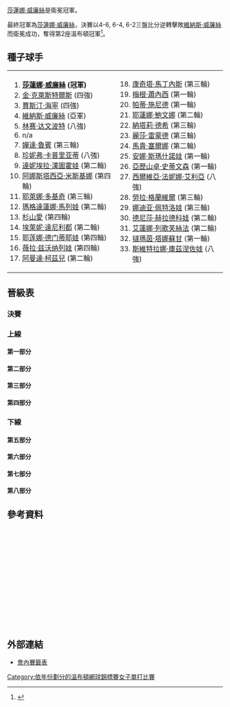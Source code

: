 {{noteTA
|G1=Tennis
|1=zh-hans:轮;zh-hant:圈
|2=zh-hans:半区;zh-hant:半部;
|3=zh-hans:半决赛;zh-hk:準決賽;zh-tw:四強;
|4=zh-hans:半準决赛;zh-hk:半準決賽;zh-tw:八強;
|5=zh-hans:温布尔登;zh-hk:溫布頓;zh-tw:溫布頓;
}}

{{GrandSlamEvents|2003|溫布頓網球錦標賽|
|defchamp = {{flagicon|USA}} [[莎蓮娜·威廉絲|莎蓮娜·威廉絲]]
|champ={{flagicon|USA}} [[莎蓮娜·威廉絲|莎蓮娜·威廉絲]]
|runner={{flagicon|USA}} [[維納斯·威廉絲|維納斯·威廉絲]]
|score=4-6, 6-4, 6-2
}}

{{main|2003年溫布爾登網球錦標賽}}

[[莎蓮娜·威廉絲|莎蓮娜·威廉絲]]是衛冕冠軍。

最終冠軍為[[莎蓮娜·威廉絲|莎蓮娜·威廉絲]]，決賽以4-6, 6-4, 6-2三盤比分逆轉擊敗[[維納斯·威廉絲|維納斯·威廉絲]]而衛冕成功，奪得第2座溫布頓冠軍<ref>{{Cite web |url=http://www.nytimes.com/2003/07/06/sports/tennis-serena-williams-wins-a-battle-of-attrition.html |title=TENNIS; Serena Williams Wins a Battle Of Attrition - The New York Times<!-- 机器人生成的标题 --> |accessdate=2010-01-23 |archive-date=2009-11-05 |archive-url=https://web.archive.org/web/20091105063235/http://www.nytimes.com/2003/07/06/sports/tennis-serena-williams-wins-a-battle-of-attrition.html |dead-url=no }}</ref>。

==種子球手==
{|
|valign=top|
<ol>
<li> {{flagicon|USA}} '''[[莎蓮娜·威廉絲|莎蓮娜·威廉絲]] (冠軍)'''</li>
<li> {{flagicon|BEL}} [[金·克萊斯特爾斯|金·克萊斯特爾斯]] (四強)</li>
<li> {{flagicon|BEL}} [[賈斯汀·海寧|賈斯汀·海寧]] (四強)</li>
<li> {{flagicon|USA}} [[維納斯·威廉絲|維納斯·威廉絲]] (亞軍)</li>
<li> {{flagicon|USA}} [[林赛·达文波特|林赛·达文波特]] (八強)</li>
<li> n/a </li>
<li> {{flagicon|USA}} [[嬋達·魯賓|嬋達·魯賓]] (第三輪)</li>
<li> {{flagicon|USA}} [[珍妮弗·卡普里亚蒂|珍妮弗·卡普里亚蒂]] (八強)</li>
<li> {{flagicon|SVK}} [[達妮埃拉·漢圖霍娃|達妮埃拉·漢圖霍娃]] (第二輪)</li>
<li> {{flagicon|RUS}} [[阿娜斯塔西亞·米斯基娜|阿娜斯塔西亞·米斯基娜]] (第四輪)</li>
<li> {{flagicon|YUG}} [[耶萊娜·多基奇|耶萊娜·多基奇]] (第三輪)</li>
<li> {{flagicon|BUL}} [[瑪格達蓮娜·馬列娃|瑪格達蓮娜·馬列娃]] (第二輪)</li>
<li> {{flagicon|JPN}} [[杉山愛|杉山愛]] (第四輪)</li>
<li> {{flagicon|GRE}} [[埃萊妮·達尼利都|埃萊妮·達尼利都]] (第二輪)</li>
<li> {{flagicon|RUS}} [[耶莲娜·德门蒂耶娃|耶莲娜·德门蒂耶娃]] (第四輪)</li>
<li> {{flagicon|RUS}} [[薇拉·兹沃纳列娃|薇拉·兹沃纳列娃]] (第四輪)</li>
<li> {{flagicon|RSA}} [[阿曼達·柯茲兒|阿曼達·柯茲兒]] (第二輪)</li>
</ol>
|valign=top|
<ol start=18>
<li> {{flagicon|ESP}} [[康奇塔·馬丁內斯|康奇塔·馬丁內斯]] (第三輪)</li>
<li> {{flagicon|USA}} [[梅根·蕭內西|梅根·蕭內西]] (第一輪)</li>
<li> {{flagicon|SUI}} [[帕蒂·施尼德|帕蒂·施尼德]] (第一輪)</li>
<li> {{flagicon|RUS}} [[耶蓮娜·鮑文娜|耶蓮娜·鮑文娜]] (第二輪)</li>
<li> {{flagicon|FRA}} [[納塔莉·德希|納塔莉·德希]] (第三輪)</li>
<li> {{flagicon|USA}} [[麗莎·雷蒙德|麗莎·雷蒙德]] (第三輪)</li>
<li> {{flagicon|ESP}} [[馬貴·塞爾娜|馬貴·塞爾娜]] (第二輪)</li>
<li> {{flagicon|ISR}} [[安娜·斯瑪什諾娃|安娜·斯瑪什諾娃]] (第一輪)</li>
<li> {{flagicon|USA}} [[亞歷山卓·史蒂文森|亞歷山卓·史蒂文森]] (第一輪)</li>
<li> {{flagicon|ITA}} [[西爾維亞·法妮娜·艾利亞|西爾維亞·法妮娜·艾利亞]] (八強)</li>
<li> {{flagicon|USA}} [[勞拉·格蘭維爾|勞拉·格蘭維爾]] (第三輪)</li>
<li> {{flagicon|RUS}} [[娜迪亚·佩特洛娃|娜迪亚·佩特洛娃]] (第三輪)</li>
<li> {{flagicon|CZE}} [[德尼莎·赫拉德科娃|德尼莎·赫拉德科娃]] (第二輪)</li>
<li> {{flagicon|RUS}} [[艾蓮娜·列歌芙絲法|艾蓮娜·列歌芙絲法]] (第二輪)</li>
<li> {{flagicon|THA}} [[撻瑪茵·塔娜蘇甘|撻瑪茵·塔娜蘇甘]] (第一輪)</li>
<li> {{flagicon|RUS}} [[斯維特拉娜·庫茲涅佐娃|斯維特拉娜·庫茲涅佐娃]] (八強)</li>
</ol>
|}
==晉級表==
{{Draw key}}
=== 決賽 ===
{{8TeamBracket-Tennis3
| RD1=八強
| RD2=四強
| RD3=決賽
| team-width=160
| RD3-team1={{flagicon|USA}} '''[[莎蓮娜·威廉絲|S 威廉絲]]'''
| RD3-seed1=1
| RD3-team2={{flagicon|USA}} [[維納斯·威廉絲|V 威廉絲]]
| RD3-seed2=4
| RD3-score1-1=4
| RD3-score2-1='''6'''
| RD3-score1-2='''6'''
| RD3-score2-2=4
| RD3-score1-3='''6'''
| RD3-score2-3=2
| RD2-team1={{flagicon|USA}} '''[[莎蓮娜·威廉絲|S 威廉絲]]'''
| RD2-seed1=1
| RD2-team2={{flagicon|BEL}} [[賈斯汀·海寧|海寧]]
| RD2-seed2=3
| RD2-score1-1='''6'''
| RD2-score2-1=3
| RD2-score1-2='''6'''
| RD2-score2-2=2
| RD2-team3={{flagicon|USA}} '''[[維納斯·威廉絲|V 威廉絲]]'''
| RD2-seed3=4
| RD2-team4={{flagicon|BEL}} [[金·克萊斯特爾斯|克萊斯特爾斯]]
| RD2-seed4=2
| RD2-score3-1=4
| RD2-score4-1='''6'''
| RD2-score3-2='''6'''
| RD2-score4-2=3
| RD2-score3-3='''6'''
| RD2-score4-3=1
| RD1-team1={{flagicon|USA}} '''[[莎蓮娜·威廉絲|S 威廉絲]]'''
| RD1-seed1=1
| RD1-team2={{flagicon|USA}} [[珍妮弗·卡普里亚蒂|卡普里亚蒂]]
| RD1-seed2=8
| RD1-score1-1=2
| RD1-score2-1='''6'''
| RD1-score1-2='''6'''
| RD1-score2-2=2
| RD1-score1-3='''6'''
| RD1-score2-3=3
| RD1-team3={{flagicon|BEL}} '''[[賈斯汀·海寧|海寧]]'''
| RD1-seed3=3
| RD1-team4={{flagicon|RUS}} [[斯維特拉娜·庫茲涅佐娃|庫茲涅佐娃]]
| RD1-seed4=33
| RD1-score3-1='''6'''
| RD1-score4-1=2
| RD1-score3-2='''6'''
| RD1-score4-2=2
| RD1-team5={{flagicon|USA}} [[林赛·达文波特|达文波特]]
| RD1-seed5=5
| RD1-team6={{flagicon|USA}} '''[[維納斯·威廉絲|V 威廉絲]]'''
| RD1-seed6=4
| RD1-score5-1=2
| RD1-score6-1='''6'''
| RD1-score5-2='''6'''
| RD1-score6-2=2
| RD1-score5-3=1
| RD1-score6-3='''6'''
| RD1-team7={{flagicon|ITA}} [[西爾維亞·法妮娜·艾利亞|法妮娜·艾利亞]]
| RD1-seed7=27
| RD1-team8={{flagicon|BEL}} '''[[金·克萊斯特爾斯|克萊斯特爾斯]]'''
| RD1-seed8=2
| RD1-score7-1='''7'''
| RD1-score8-1=5
| RD1-score7-2=0
| RD1-score8-2='''6'''
| RD1-score7-3=1
| RD1-score8-3='''6'''
}}
===上線===
====第一部分====
{{16TeamBracket-Compact-Tennis3
| RD1 = 第一輪
| RD2 = 第二輪
| RD3 = 第三輪
| RD4 = 第四輪
| RD4-team01={{flagicon|USA}} '''[[莎蓮娜·威廉絲|S 威廉絲]]'''
| RD4-seed01=1
| RD4-team02={{flagicon|RUS}} [[耶莲娜·德门蒂耶娃|德门蒂耶娃]]
| RD4-seed02=15
| RD4-score01-1='''6'''
| RD4-score02-1=2
| RD4-score01-2='''6'''
| RD4-score02-2=2
| RD3-team01={{flagicon|USA}} '''[[莎蓮娜·威廉絲|S 威廉絲]]'''
| RD3-seed01=1
| RD3-team02={{flagicon|USA}} [[勞拉·格蘭維爾|格蘭維爾]]
| RD3-seed02=28
| RD3-score01-1='''6'''
| RD3-score02-1=3
| RD3-score01-2='''6'''
| RD3-score02-2=1
| RD3-team03={{flagicon|HUN}} [[Anikó_Kapros|Kapros]]
| RD3-seed03=Q
| RD3-team04={{flagicon|RUS}} '''[[耶莲娜·德门蒂耶娃|德门蒂耶娃]]'''
| RD3-seed04=15
| RD3-score03-1=3
| RD3-score04-1='''6'''
| RD3-score03-2=1
| RD3-score04-2='''6'''
| RD2-team01={{flagicon|USA}} '''[[莎蓮娜·威廉絲|S 威廉絲]]'''
| RD2-seed01=1
| RD2-team02={{flagicon|BEL}} [[Els_Callens|Callens]]
| RD2-seed02=
| RD2-score01-1='''6'''
| RD2-score02-1=4
| RD2-score01-2='''6'''
| RD2-score02-2=4
| RD2-team03={{flagicon|UKR}} [[Tatiana_Perebiynis|Perebiynis]]
| RD2-seed03=
| RD2-team04={{flagicon|USA}} '''[[勞拉·格蘭維爾|格蘭維爾]]'''
| RD2-seed04=28
| RD2-score03-1=2
| RD2-score04-1='''6'''
| RD2-score03-2=3
| RD2-score04-2='''6'''
| RD2-team05={{flagicon|HUN}} '''[[Anikó_Kapros|Kapros]]'''
| RD2-seed05=Q
| RD2-team06={{flagicon|SVK}} [[Martina_Suchá|Suchá]]
| RD2-seed06=Q
| RD2-score05-1='''6'''
| RD2-score06-1=0
| RD2-score05-2='''6'''
| RD2-score06-2=4
| RD2-team07={{flagicon|ESP}} [[Arantxa_Parra-Santonja|Parra-Santonja]]
| RD2-seed07=LL
| RD2-team08={{flagicon|RUS}} '''[[耶莲娜·德门蒂耶娃|德门蒂耶娃]]'''
| RD2-seed08=15
| RD2-score07-1=1
| RD2-score08-1='''6'''
| RD2-score07-2=1
| RD2-score08-2='''6'''
| RD1-team01={{flagicon|USA}} '''[[莎蓮娜·威廉絲|S 威廉絲]]'''
| RD1-seed01=1
| RD1-team02={{flagicon|USA}} [[Jill_Craybas|Craybas]]
| RD1-seed02=
| RD1-score01-1='''6'''
| RD1-score02-1=3
| RD1-score01-2='''6'''
| RD1-score02-2=3
| RD1-team03={{flagicon|BEL}} '''[[Els_Callens|Callens]]'''
| RD1-seed03=
| RD1-team04={{flagicon|GER}} [[Barbara_Rittner|Rittner]]
| RD1-seed04=
| RD1-score03-1='''6'''
| RD1-score04-1=3
| RD1-score03-2='''7'''
| RD1-score04-2=5
| RD1-team05={{flagicon|UKR}} '''[[Tatiana_Perebiynis|Perebiynis]]'''
| RD1-seed05=
| RD1-team06={{flagicon|CZE}} [[Barbora_Strýcová|Strýcová]]
| RD1-seed06=Q
| RD1-score05-1='''6'''
| RD1-score06-1=4
| RD1-score05-2=5
| RD1-score06-2='''7'''
| RD1-score05-3='''11'''
| RD1-score06-3=9
| RD1-team07={{flagicon|USA}} '''[[勞拉·格蘭維爾|格蘭維爾]]'''
| RD1-seed07=28
| RD1-team08={{flagicon|RUS}} [[Alina_Jidkova|Jidkova]]
| RD1-seed08=
| RD1-score07-1='''6'''
| RD1-score08-1=1
| RD1-score07-2='''6'''
| RD1-score08-2=4
| RD1-team09={{flagicon|HUN}} '''[[Anikó_Kapros|Kapros]]'''
| RD1-seed09=Q
| RD1-team10={{flagicon|USA}} [[梅根·蕭內西|蕭內西]]
| RD1-seed10=19
| RD1-score09-1='''6'''
| RD1-score10-1=3
| RD1-score09-2='''6'''
| RD1-score10-2=2
| RD1-team11={{flagicon|SVK}} '''[[Martina_Suchá|Suchá]]'''
| RD1-seed11=Q
| RD1-team12={{flagicon|ESP}} [[Gala_Leon_Garcia|Leon Garcia]]
| RD1-seed12=
| RD1-score11-1='''6'''
| RD1-score12-1=2
| RD1-score11-2=4
| RD1-score12-2='''6'''
| RD1-score11-3='''6'''
| RD1-score12-3=1
| RD1-team13={{flagicon|ESP}} '''[[Arantxa_Parra-Santonja|Parra-Santonja]]'''
| RD1-seed13=LL
| RD1-team14={{flagicon|CZE}} [[Zuzana_Ondrášková|Ondrášková]]
| RD1-seed14=
| RD1-score13-1='''7'''
| RD1-score14-1=5
| RD1-score13-2='''6'''
| RD1-score14-2=2
| RD1-team15={{flagicon|RUS}} '''[[耶莲娜·德门蒂耶娃|德门蒂耶娃]]'''
| RD1-seed15=15
| RD1-team16={{flagicon|GER}} [[Angelika_Roesch|Roesch]]
| RD1-seed16=
| RD1-score15-1='''6'''
| RD1-score16-1=2
| RD1-score15-2='''6'''
| RD1-score16-2=1
}}
====第二部分====
{{16TeamBracket-Compact-Tennis3
| RD1 = 第一輪
| RD2 = 第二輪
| RD3 = 第三輪
| RD4 = 第四輪
| RD4-team01={{flagicon|RUS}} [[阿娜斯塔西亞·米斯基娜|米斯基娜]]
| RD4-seed01=10
| RD4-team02={{flagicon|USA}} '''[[珍妮弗·卡普里亚蒂|卡普里亚蒂]]'''
| RD4-seed02=8
| RD4-score01-1=2
| RD4-score02-1='''6'''
| RD4-score01-2=3
| RD4-score02-2='''6'''
| RD3-team01={{flagicon|RUS}} '''[[阿娜斯塔西亞·米斯基娜|米斯基娜]]'''
| RD3-seed01=10
| RD3-team02={{flagicon|ESP}} [[康奇塔·馬丁內斯|馬丁內斯]]
| RD3-seed02=18
| RD3-score01-1='''6'''
| RD3-score02-1=3
| RD3-score01-2='''6'''
| RD3-score02-2=3
| RD3-team03={{flagicon|JPN}} [[森上亞希子|森上]]
| RD3-seed03=
| RD3-team04={{flagicon|USA}} '''[[珍妮弗·卡普里亚蒂|卡普里亚蒂]]'''
| RD3-seed04=8
| RD3-score03-1=4
| RD3-score04-1='''6'''
| RD3-score03-2=4
| RD3-score04-2='''6'''
| RD2-team01={{flagicon|RUS}} '''[[阿娜斯塔西亞·米斯基娜|米斯基娜]]'''
| RD2-seed01=10
| RD2-team02={{flagicon|RUS}} [[莉娜·克拉斯诺鲁茨卡娅|克拉斯诺鲁茨卡娅]]
| RD2-seed02=
| RD2-score01-1='''6'''
| RD2-score02-1=1
| RD2-score01-2='''6'''
| RD2-score02-2=4
| RD2-team03={{flagicon|AUT}} [[Barbara_Schett|Schett]]
| RD2-seed03=
| RD2-team04={{flagicon|ESP}} '''[[康奇塔·馬丁內斯|馬丁內斯]]'''
| RD2-seed04=18
| RD2-score03-1=2
| RD2-score04-1='''6'''
| RD2-score03-2=4
| RD2-score04-2='''6'''
| RD2-team05={{flagicon|JPN}} '''[[森上亞希子|森上]]'''
| RD2-seed05=
| RD2-team06={{flagicon|CRO}} [[卡羅莉娜·施普雷姆|施普雷姆]]
| RD2-seed06=
| RD2-score05-1='''6'''
| RD2-score06-1=3
| RD2-score05-2='''6'''
| RD2-score06-2=3
| RD2-team07={{flagicon|SUI}} [[Marie-Gaiane_Mikaelian|Mikaelian]]
| RD2-seed07=
| RD2-team08={{flagicon|USA}} '''[[珍妮弗·卡普里亚蒂|卡普里亚蒂]]'''
| RD2-seed08=8
| RD2-score07-1=2
| RD2-score08-1='''6'''
| RD2-score07-2=1
| RD2-score08-2='''6'''
| RD1-team01={{flagicon|RUS}} '''[[阿娜斯塔西亞·米斯基娜|米斯基娜]]'''
| RD1-seed01=10
| RD1-team02={{flagicon|SVK}} [[Henrieta_Nagyová|Nagyová]]
| RD1-seed02=
| RD1-score01-1='''6'''
| RD1-score02-1=4
| RD1-score01-2='''3'''
| RD1-score02-2=0
| RD1-score02-3=r.
| RD1-team03={{flagicon|RUS}} '''[[莉娜·克拉斯诺鲁茨卡娅|克拉斯诺鲁茨卡娅]]'''
| RD1-seed03=
| RD1-team04={{flagicon|GBR}} [[Julie_Pullin|Pullin]]
| RD1-seed04=WC
| RD1-score03-1='''6'''
| RD1-score04-1=3
| RD1-score03-2='''6'''
| RD1-score04-2=1
| RD1-team05={{flagicon|AUT}} '''[[Barbara_Schett|Schett]]'''
| RD1-seed05=
| RD1-team06={{flagicon|ESP}} [[Marta_Marrero|Marrero]]
| RD1-seed06=
| RD1-score05-1='''6'''
| RD1-score06-1=1
| RD1-score05-2='''6'''
| RD1-score06-2=2
| RD1-team07={{flagicon|ESP}} '''[[康奇塔·馬丁內斯|馬丁內斯]]'''
| RD1-seed07=18
| RD1-team08={{flagicon|VEN}} [[Milagros_Sequera|Sequera]]
| RD1-seed08=Q
| RD1-score07-1=5
| RD1-score08-1='''7'''
| RD1-score07-2='''7'''
| RD1-score08-2=5
| RD1-score07-3='''6'''
| RD1-score08-3=1
| RD1-team09={{flagicon|JPN}} '''[[森上亞希子|森上]]'''
| RD1-seed09=
| RD1-team10={{flagicon|THA}} [[撻瑪茵·塔娜蘇甘|塔娜蘇甘]]
| RD1-seed10=32
| RD1-score09-1='''6'''
| RD1-score10-1=4
| RD1-score09-2='''6'''
| RD1-score10-2=3
| RD1-team11={{flagicon|CRO}} '''[[卡羅莉娜·施普雷姆|施普雷姆]]'''
| RD1-seed11=
| RD1-team12={{flagicon|CZE}} [[伊韋塔·貝內索娃|貝內索娃]]
| RD1-seed12=
| RD1-score11-1='''6'''
| RD1-score12-1=2
| RD1-score11-2='''7<sup>8</sup>'''
| RD1-score12-2=6<sup>6</sup>
| RD1-team13={{flagicon|SUI}} '''[[Marie-Gaiane_Mikaelian|Mikaelian]]'''
| RD1-seed13=
| RD1-team14={{flagicon|USA}} [[Marissa_Irvin|Irvin]]
| RD1-seed14=
| RD1-score13-1='''7'''
| RD1-score14-1=5
| RD1-score13-2=2
| RD1-score14-2='''6'''
| RD1-score13-3='''8'''
| RD1-score14-3=6
| RD1-team15={{flagicon|USA}} '''[[珍妮弗·卡普里亚蒂|卡普里亚蒂]]'''
| RD1-seed15=8
| RD1-team16={{flagicon|SUI}} [[Myriam_Casanova|Casanova]]
| RD1-seed16=
| RD1-score15-1='''6'''
| RD1-score16-1=1
| RD1-score15-2='''6'''
| RD1-score16-2=3
}}

====第三部分====
{{16TeamBracket-Compact-Tennis3
| RD1 = 第一輪
| RD2 = 第二輪
| RD3 = 第三輪
| RD4 = 第四輪
| RD4-team01={{flagicon|BEL}} '''[[賈斯汀·海寧|海寧]]'''
| RD4-seed01=3
| RD4-team02={{flagicon|FRA}} [[玛丽·皮尔斯|皮尔斯]]
| RD4-seed02=
| RD4-score01-1='''6'''
| RD4-score02-1=3
| RD4-score01-2='''6'''
| RD4-score02-2=3
| RD3-team01={{flagicon|BEL}} '''[[賈斯汀·海寧|海寧]]'''
| RD3-seed01=3
| RD3-team02={{flagicon|AUS}} [[艾麗西亞·莫利克|莫利克]]
| RD3-seed02=
| RD3-score01-1='''6'''
| RD3-score02-1=4
| RD3-score01-2='''6'''
| RD3-score02-2=4
| RD3-team03={{flagicon|USA}} [[麗莎·雷蒙德|雷蒙德]]
| RD3-seed03=23
| RD3-team04={{flagicon|FRA}} '''[[玛丽·皮尔斯|皮尔斯]]'''
| RD3-seed04=
| RD3-score03-1='''6'''
| RD3-score04-1=4
| RD3-score03-2=3
| RD3-score04-2='''6'''
| RD3-score03-3=5
| RD3-score04-3='''7'''
| RD2-team01={{flagicon|BEL}} '''[[賈斯汀·海寧|海寧]]'''
| RD2-seed01=3
| RD2-team02={{flagicon|ITA}} [[弗拉維婭·佩內塔|佩內塔]]
| RD2-seed02=
| RD2-score01-1='''7<sup>7</sup>'''
| RD2-score02-1=6<sup>2</sup>
| RD2-score01-2='''6'''
| RD2-score02-2=1
| RD2-team03={{flagicon|AUS}} '''[[艾麗西亞·莫利克|莫利克]]'''
| RD2-seed03=
| RD2-team04={{flagicon|RUS}} [[艾蓮娜·列歌芙絲法|列歌芙絲法]]
| RD2-seed04=31
| RD2-score03-1='''6'''
| RD2-score04-1=3
| RD2-score03-2='''6'''
| RD2-score04-2=4
| RD2-team05={{flagicon|USA}} '''[[麗莎·雷蒙德|雷蒙德]]'''
| RD2-seed05=23
| RD2-team06={{flagicon|GER}} [[Marlene_Weingartner|Weingartner]]
| RD2-seed06=
| RD2-score05-1='''6'''
| RD2-score06-1=3
| RD2-score05-2='''6'''
| RD2-score06-2=0
| RD2-team07={{flagicon|FRA}} '''[[玛丽·皮尔斯|皮尔斯]]'''
| RD2-seed07=
| RD2-team08={{flagicon|GRE}} [[埃萊妮·達尼利都|達尼利都]]
| RD2-seed08=14
| RD2-score07-1='''6'''
| RD2-score08-1=4
| RD2-score07-2='''6'''
| RD2-score08-2=1
| RD1-team01={{flagicon|BEL}} '''[[賈斯汀·海寧|海寧]]'''
| RD1-seed01=3
| RD1-team02={{flagicon|UKR}} [[尤莉亞·瓦庫連科|瓦庫連科]]
| RD1-seed02=
| RD1-score01-1='''7'''
| RD1-score02-1=5
| RD1-score01-2='''6'''
| RD1-score02-2=1
| RD1-team03={{flagicon|ITA}} '''[[弗拉維婭·佩內塔|佩內塔]]'''
| RD1-seed03=
| RD1-team04={{flagicon|USA}} [[科麗娜·莫拉留|莫拉留]]
| RD1-seed04=WC
| RD1-score03-1='''6'''
| RD1-score04-1=3
| RD1-score03-2='''6'''
| RD1-score04-2=2
| RD1-team05={{flagicon|AUS}} '''[[艾麗西亞·莫利克|莫利克]]'''
| RD1-seed05=
| RD1-team06={{flagicon|RUS}} [[迪娜拉·薩芬娜|薩芬娜]]
| RD1-seed06=
| RD1-score05-1='''6'''
| RD1-score06-1=1
| RD1-score05-2=4
| RD1-score06-2='''6'''
| RD1-score05-3='''6'''
| RD1-score06-3=4
| RD1-team07={{flagicon|RUS}} '''[[艾蓮娜·列歌芙絲法|列歌芙絲法]]'''
| RD1-seed07=31
| RD1-team08={{flagicon|USA}} [[Lindsay_Lee-Waters|Lee-Waters]]
| RD1-seed08=
| RD1-score07-1=4
| RD1-score08-1='''6'''
| RD1-score07-2='''6'''
| RD1-score08-2=2
| RD1-score07-3='''8'''
| RD1-score08-3=6
| RD1-team09={{flagicon|USA}} '''[[麗莎·雷蒙德|雷蒙德]]'''
| RD1-seed09=23
| RD1-team10={{flagicon|FRA}} [[Stéphanie_Foretz|Foretz]]
| RD1-seed10=
| RD1-score09-1='''6'''
| RD1-score10-1=3
| RD1-score09-2='''6'''
| RD1-score10-2=3
| RD1-team11={{flagicon|GER}} '''[[Marlene_Weingartner|Weingartner]]'''
| RD1-seed11=
| RD1-team12={{flagicon|GBR}} [[Jane_O'Donoghue|O'Donoghue]]
| RD1-seed12=WC
| RD1-score11-1='''6'''
| RD1-score12-1=4
| RD1-score11-2='''6'''
| RD1-score12-2=2
| RD1-team13={{flagicon|FRA}} '''[[玛丽·皮尔斯|皮尔斯]]'''
| RD1-seed13=
| RD1-team14={{flagicon|USA}} [[Ansley_Cargill|Cargill]]
| RD1-seed14=
| RD1-score13-1='''6'''
| RD1-score14-1=0
| RD1-score13-2='''6'''
| RD1-score14-2=0
| RD1-team15={{flagicon|GRE}} '''[[埃萊妮·達尼利都|達尼利都]]'''
| RD1-seed15=14
| RD1-team16={{flagicon|CRO}} [[耶萊娜·科斯塔尼奇|科斯塔尼奇]]
| RD1-seed16=
| RD1-score15-1='''6'''
| RD1-score16-1=2
| RD1-score15-2='''6'''
| RD1-score16-2=2
}}

====第四部分====
{{16TeamBracket-Compact-Tennis3
| RD1 = 第一輪
| RD2 = 第二輪
| RD3 = 第三輪
| RD4 = 第四輪
| RD4-team01={{flagicon|RUS}} [[瑪麗亞·莎拉波娃|莎拉波娃]]
| RD4-seed01=WC
| RD4-team02={{flagicon|RUS}} '''[[斯維特拉娜·庫茲涅佐娃|庫茲涅佐娃]]'''
| RD4-seed02=33
| RD4-score01-1=1
| RD4-score02-1='''6'''
| RD4-score01-2='''6'''
| RD4-score02-2=2
| RD4-score01-3=5
| RD4-score02-3='''7'''
| RD3-team01={{flagicon|YUG}} [[耶萊娜·多基奇|多基奇]]
| RD3-seed01=11
| RD3-team02={{flagicon|RUS}} '''[[瑪麗亞·莎拉波娃|莎拉波娃]]'''
| RD3-seed02=WC
| RD3-score01-1=4
| RD3-score02-1='''6'''
| RD3-score01-2=4
| RD3-score02-2='''6'''
| RD3-team03={{flagicon|FRA}} [[艾米莉·露華|露華]]
| RD3-seed03=
| RD3-team04={{flagicon|RUS}} '''[[斯維特拉娜·庫茲涅佐娃|庫茲涅佐娃]]'''
| RD3-seed04=33
| RD3-score03-1=1
| RD3-score04-1='''6'''
| RD3-score03-2=2
| RD3-score04-2='''6'''
| RD2-team01={{flagicon|YUG}} '''[[耶萊娜·多基奇|多基奇]]'''
| RD2-seed01=11
| RD2-team02={{flagicon|SUI}} [[艾曼紐·加利亞爾迪|加利亞爾迪]]
| RD2-seed02=
| RD2-score01-1='''6'''
| RD2-score02-1=1
| RD2-score01-2='''6'''
| RD2-score02-2=3
| RD2-team03={{flagicon|RUS}} '''[[瑪麗亞·莎拉波娃|莎拉波娃]]'''
| RD2-seed03=WC
| RD2-team04={{flagicon|RUS}} [[耶蓮娜·鮑文娜|鮑文娜]]
| RD2-seed04=21
| RD2-score03-1='''6'''
| RD2-score04-1=3
| RD2-score03-2='''6'''
| RD2-score04-2=1
| RD2-team05={{flagicon|FRA}} '''[[艾米莉·露華|露華]]'''
| RD2-seed05=
| RD2-team06={{flagicon|ITA}} [[Maria-Elena_Camerin|Camerin]]
| RD2-seed06=
| RD2-score05-1=3
| RD2-score06-1='''6'''
| RD2-score05-2='''6'''
| RD2-score06-2=2
| RD2-score05-3='''6'''
| RD2-score06-3=3
| RD2-team07={{flagicon|KOR}} [[Yoon-Jeong_Cho|Cho]]
| RD2-seed07=
| RD2-team08={{flagicon|RUS}} '''[[斯維特拉娜·庫茲涅佐娃|庫茲涅佐娃]]'''
| RD2-seed08=33
| RD2-score07-1=6<sup>1</sup>
| RD2-score08-1='''7<sup>7</sup>'''
| RD2-score07-2=4
| RD2-score08-2='''6'''
| RD1-team01={{flagicon|YUG}} '''[[耶萊娜·多基奇|多基奇]]'''
| RD1-seed01=11
| RD1-team02={{flagicon|GBR}} [[Elena_Baltacha|Baltacha]]
| RD1-seed02=WC
| RD1-score01-1='''6'''
| RD1-score02-1=3
| RD1-score01-2=1
| RD1-score02-2='''6'''
| RD1-score01-3='''6'''
| RD1-score02-3=4
| RD1-team03={{flagicon|SUI}} '''[[艾曼紐·加利亞爾迪|加利亞爾迪]]'''
| RD1-seed03=
| RD1-team04={{flagicon|FRA}} [[Stephanie_Cohen-Aloro|Cohen-Aloro]]
| RD1-seed04=
| RD1-score03-1='''6'''
| RD1-score04-1=2
| RD1-score03-2=4
| RD1-score04-2='''6'''
| RD1-score03-3='''6'''
| RD1-score04-3=3
| RD1-team05={{flagicon|RUS}} '''[[瑪麗亞·莎拉波娃|莎拉波娃]]'''
| RD1-seed05=WC
| RD1-team06={{flagicon|USA}} [[Ashley_Harkleroad|Harkleroad]]
| RD1-seed06=
| RD1-score05-1='''6'''
| RD1-score06-1=2
| RD1-score05-2='''6'''
| RD1-score06-2=1
| RD1-team07={{flagicon|RUS}} '''[[耶蓮娜·鮑文娜|鮑文娜]]'''
| RD1-seed07=21
| RD1-team08={{flagicon|JPN}} [[Saori_Obata|Obata]]
| RD1-seed08=
| RD1-score07-1='''7<sup>7</sup>'''
| RD1-score08-1=6<sup>5</sup>
| RD1-score07-2=2
| RD1-score08-2='''6'''
| RD1-score07-3='''8'''
| RD1-score08-3=6
| RD1-team09={{flagicon|FRA}} '''[[艾米莉·露華|露華]]'''
| RD1-seed09=
| RD1-team10={{flagicon|USA}} [[亞歷山卓·史蒂文森|史蒂文森]]
| RD1-seed10=26
| RD1-score09-1='''7'''
| RD1-score10-1=5
| RD1-score09-2='''7<sup>7</sup>'''
| RD1-score10-2=6<sup>2</sup>
| RD1-team11={{flagicon|ITA}} '''[[Maria-Elena_Camerin|Camerin]]'''
| RD1-seed11=
| RD1-team12={{flagicon|USA}} [[Lilia_Osterloh|Osterloh]]
| RD1-seed12=Q
| RD1-score11-1='''6'''
| RD1-score12-1=1
| RD1-score11-2='''6'''
| RD1-score12-2=4
| RD1-team13={{flagicon|KOR}} '''[[Yoon-Jeong_Cho|Cho]]'''
| RD1-seed13=
| RD1-team14={{flagicon|ESP}} [[Cristina_Torrens_Valero|Torrens Valero]]
| RD1-seed14=
| RD1-score13-1='''7'''
| RD1-score14-1=5
| RD1-score13-2=1
| RD1-score14-2='''6'''
| RD1-score13-3='''9'''
| RD1-score14-3=7
| RD1-team15={{flagicon|RUS}} '''[[斯維特拉娜·庫茲涅佐娃|庫茲涅佐娃]]'''
| RD1-seed15=33
| RD1-team16={{flagicon|USA}} [[Bea_Bielik|Bielik]]
| RD1-seed16=Q
| RD1-score15-1='''6'''
| RD1-score16-1=1
| RD1-score15-2='''6'''
| RD1-score16-2=3
}}

===下線===
====第五部分====
{{16TeamBracket-Compact-Tennis3
| RD1 = 第一輪
| RD2 = 第二輪
| RD3 = 第三輪
| RD4 = 第四輪
| RD4-team01={{flagicon|USA}} '''[[林赛·达文波特|达文波特]]'''
| RD4-seed01=5
| RD4-team02={{flagicon|JPN}} [[淺越忍|淺越]]
| RD4-seed02=
| RD4-score01-1='''6'''
| RD4-score02-1=4
| RD4-score01-2='''6'''
| RD4-score02-2=1
| RD3-team01={{flagicon|USA}} '''[[林赛·达文波特|达文波特]]'''
| RD3-seed01=5
| RD3-team02={{flagicon|ZIM}} [[卡拉·布萊克|布萊克]]
| RD3-seed02=
| RD3-score01-1='''6'''
| RD3-score02-1=2
| RD3-score01-2='''6'''
| RD3-score02-2=2
| RD3-team03={{flagicon|ITA}} [[弗蘭切斯卡·斯基亞沃內|斯基亞沃內]]
| RD3-seed03=
| RD3-team04={{flagicon|JPN}} '''[[淺越忍|淺越]]'''
| RD3-seed04=
| RD3-score03-1=5
| RD3-score04-1='''7'''
| RD3-score03-2=2
| RD3-score04-2='''6'''
| RD2-team01={{flagicon|USA}} '''[[林赛·达文波特|达文波特]]'''
| RD2-seed01=5
| RD2-team02={{flagicon|ITA}} [[Rita_Grande|Grande]]
| RD2-seed02=
| RD2-score01-1='''6'''
| RD2-score02-1=3
| RD2-score01-2='''6'''
| RD2-score02-2=1
| RD2-team03={{flagicon|ZIM}} '''[[卡拉·布萊克|布萊克]]'''
| RD2-seed03=
| RD2-team04={{flagicon|CZE}} [[德尼莎·赫拉德科娃|赫拉德科娃]]
| RD2-seed04=30
| RD2-score03-1='''6'''
| RD2-score04-1=3
| RD2-score03-2='''7'''
| RD2-score04-2=5
| RD2-team05={{flagicon|RSA}} [[阿曼達·柯茲兒|柯茲兒]]
| RD2-seed05=17
| RD2-team06={{flagicon|ITA}} '''[[弗蘭切斯卡·斯基亞沃內|斯基亞沃內]]'''
| RD2-seed06=
| RD2-score05-1='''6'''
| RD2-score06-1=4
| RD2-score05-2=5
| RD2-score06-2='''7'''
| RD2-score05-3=4
| RD2-score06-3='''6'''
| RD2-team07={{flagicon|JPN}} '''[[淺越忍|淺越]]'''
| RD2-seed07=
| RD2-team08={{flagicon|SVK}} [[達妮埃拉·漢圖霍娃|漢圖霍娃]]
| RD2-seed08=9
| RD2-score07-1=0
| RD2-score08-1='''6'''
| RD2-score07-2='''6'''
| RD2-score08-2=4
| RD2-score07-3='''12'''
| RD2-score08-3=10
| RD1-team01={{flagicon|USA}} '''[[林赛·达文波特|达文波特]]'''
| RD1-seed01=5
| RD1-team02={{flagicon|AUS}} [[萨曼莎·斯托瑟|斯托瑟]]
| RD1-seed02=WC
| RD1-score01-1='''7<sup>7</sup>'''
| RD1-score02-1=6<sup>3</sup>
| RD1-score01-2='''7'''
| RD1-score02-2=5
| RD1-team03={{flagicon|ITA}} '''[[Rita_Grande|Grande]]'''
| RD1-seed03=
| RD1-team04={{flagicon|AUT}} [[Patricia_Wartusch|Wartusch]]
| RD1-seed04=
| RD1-score03-1='''6'''
| RD1-score04-1=1
| RD1-score03-2='''6'''
| RD1-score04-2=4
| RD1-team05={{flagicon|ZIM}} '''[[卡拉·布萊克|布萊克]]'''
| RD1-seed05=
| RD1-team06={{flagicon|CZE}} [[Sandra_Kleinová|Kleinová]]
| RD1-seed06=
| RD1-score05-1='''6'''
| RD1-score06-1=2
| RD1-score05-2='''6'''
| RD1-score06-2=3
| RD1-team07={{flagicon|CZE}} '''[[德尼莎·赫拉德科娃|赫拉德科娃]]'''
| RD1-seed07=30
| RD1-team08={{flagicon|CZE}} [[克拉拉·扎科帕洛娃|扎科帕洛娃]]
| RD1-seed08=
| RD1-score07-1='''6'''
| RD1-score08-1=4
| RD1-score07-2='''6'''
| RD1-score08-2=3
| RD1-team09={{flagicon|RSA}} '''[[阿曼達·柯茲兒|柯茲兒]]'''
| RD1-seed09=17
| RD1-team10={{flagicon|MAD}} [[Dally_Randriantefy|Randriantefy]]
| RD1-seed10=
| RD1-score09-1='''6'''
| RD1-score10-1=1
| RD1-score09-2=3
| RD1-score10-2='''6'''
| RD1-score09-3='''6'''
| RD1-score10-3=3
| RD1-team11={{flagicon|ITA}} '''[[弗蘭切斯卡·斯基亞沃內|斯基亞沃內]]'''
| RD1-seed11=
| RD1-team12={{flagicon|NED}} [[Seda_Noorlander|Noorlander]]
| RD1-seed12=LL
| RD1-score11-1='''6'''
| RD1-score12-1=2
| RD1-score11-2='''6'''
| RD1-score12-2=2
| RD1-team13={{flagicon|JPN}} '''[[淺越忍|淺越]]'''
| RD1-seed13=
| RD1-team14={{flagicon|TPE}} [[李慧芝|李]]
| RD1-seed14=Q
| RD1-score13-1='''6'''
| RD1-score14-1=3
| RD1-score13-2='''7<sup>7</sup>'''
| RD1-score14-2=6<sup>2</sup>
| RD1-team15={{flagicon|SVK}} '''[[達妮埃拉·漢圖霍娃|漢圖霍娃]]'''
| RD1-seed15=9
| RD1-team16={{flagicon|FRA}} [[瑪麗恩·巴托莉|巴托莉]]
| RD1-seed16=
| RD1-score15-1='''6'''
| RD1-score16-1=4
| RD1-score15-2='''6'''
| RD1-score16-2=1
}}

====第六部分====
{{16TeamBracket-Compact-Tennis3
| RD1 = 第一輪
| RD2 = 第二輪
| RD3 = 第三輪
| RD4 = 第四輪
| RD4-team01={{flagicon|RUS}} [[薇拉·兹沃纳列娃|兹沃纳列娃]]
| RD4-seed01=16
| RD4-team02={{flagicon|USA}} '''[[維納斯·威廉絲|V 威廉絲]]'''
| RD4-seed02=4
| RD4-score01-1=1
| RD4-score02-1='''6'''
| RD4-score01-2=3
| RD4-score02-2='''6'''
| RD3-team01={{flagicon|RUS}} '''[[薇拉·兹沃纳列娃|兹沃纳列娃]]'''
| RD3-seed01=16
| RD3-team02={{flagicon|UZB}} [[Iroda_Tulyaganova|Tulyaganova]]
| RD3-seed02=
| RD3-score01-1='''6'''
| RD3-score02-1=3
| RD3-score01-2='''7'''
| RD3-score02-2=5
| RD3-team03={{flagicon|RUS}} [[娜迪亚·佩特洛娃|佩特洛娃]]
| RD3-seed03=29
| RD3-team04={{flagicon|USA}} '''[[維納斯·威廉絲|V 威廉絲]]'''
| RD3-seed04=4
| RD3-score03-1=1
| RD3-score04-1='''6'''
| RD3-score03-2=2
| RD3-score04-2='''6'''
| RD2-team01={{flagicon|RUS}} '''[[薇拉·兹沃纳列娃|兹沃纳列娃]]'''
| RD2-seed01=16
| RD2-team02={{flagicon|ESP}} [[Conchita_Martínez_Granados|Martínez Granados]]
| RD2-seed02=
| RD2-score01-1='''6'''
| RD2-score02-1=3
| RD2-score01-2='''6'''
| RD2-score02-2=1
| RD2-team03={{flagicon|UZB}} '''[[Iroda_Tulyaganova|Tulyaganova]]'''
| RD2-seed03=
| RD2-team04={{flagicon|HUN}} [[佩特拉·曼杜拉|曼杜拉]]
| RD2-seed04=
| RD2-score03-1='''6'''
| RD2-score04-1=3
| RD2-score03-2='''6'''
| RD2-score04-2=4
| RD2-team05={{flagicon|RUS}} '''[[娜迪亚·佩特洛娃|佩特洛娃]]'''
| RD2-seed05=29
| RD2-team06={{flagicon|INA}} [[Angelique_Widjaja|Widjaja]]
| RD2-seed06=
| RD2-score05-1='''7<sup>7</sup>'''
| RD2-score06-1=6<sup>3</sup>
| RD2-score05-2='''6'''
| RD2-score06-2=3
| RD2-team07={{flagicon|SLO}} [[卡塔琳娜·斯雷博特尼克|斯雷博特尼克]]
| RD2-seed07=
| RD2-team08={{flagicon|USA}} '''[[維納斯·威廉絲|V 威廉絲]]'''
| RD2-seed08=4
| RD2-score07-1=4
| RD2-score08-1='''6'''
| RD2-score07-2=1
| RD2-score08-2='''6'''
| RD1-team01={{flagicon|RUS}} '''[[薇拉·兹沃纳列娃|兹沃纳列娃]]'''
| RD1-seed01=16
| RD1-team02={{flagicon|AUS}} [[Evie_Dominikovic|Dominikovic]]
| RD1-seed02=
| RD1-score01-1='''6'''
| RD1-score02-1=0
| RD1-score01-2='''6'''
| RD1-score02-2=2
| RD1-team03={{flagicon|ESP}} '''[[Conchita_Martínez_Granados|Martínez Granados]]'''
| RD1-seed03=
| RD1-team04={{flagicon|ITA}} [[Antonella_Serra_Zanetti|Serra Zanetti]]
| RD1-seed04=
| RD1-score03-1=0
| RD1-score04-1='''6'''
| RD1-score03-2='''6'''
| RD1-score04-2=3
| RD1-score03-3='''10'''
| RD1-score04-3=8
| RD1-team05={{flagicon|UZB}} '''[[Iroda_Tulyaganova|Tulyaganova]]'''
| RD1-seed05=
| RD1-team06={{flagicon|USA}} [[Carly_Gullickson|Gullickson]]
| RD1-seed06=Q
| RD1-score05-1='''7'''
| RD1-score06-1=5
| RD1-score05-2='''6'''
| RD1-score06-2=4
| RD1-team07={{flagicon|HUN}} '''[[佩特拉·曼杜拉|曼杜拉]]'''
| RD1-seed07=
| RD1-team08={{flagicon|SUI}} [[帕蒂·施尼德|施尼德]]
| RD1-seed08=20
| RD1-score07-1='''7<sup>7</sup>'''
| RD1-score08-1=6<sup>2</sup>
| RD1-score07-2='''6'''
| RD1-score08-2=3
| RD1-team09={{flagicon|RUS}} '''[[娜迪亚·佩特洛娃|佩特洛娃]]'''
| RD1-seed09=29
| RD1-team10={{flagicon|ITA}} [[塔蒂亞娜·加爾賓|加爾賓]]
| RD1-seed10=
| RD1-score09-1='''6'''
| RD1-score10-1=1
| RD1-score09-2='''6'''
| RD1-score10-2=3
| RD1-team11={{flagicon|INA}} '''[[Angelique_Widjaja|Widjaja]]'''
| RD1-seed11=
| RD1-team12={{flagicon|RUS}} [[Eugenia_Kulikovskaya|Kulikovskaya]]
| RD1-seed12=
| RD1-score11-1='''7'''
| RD1-score12-1=5
| RD1-score11-2='''6'''
| RD1-score12-2=1
| RD1-team13={{flagicon|SLO}} '''[[卡塔琳娜·斯雷博特尼克|斯雷博特尼克]]'''
| RD1-seed13=
| RD1-team14={{flagicon|GBR}} [[Anne_Keothavong|Keothavong]]
| RD1-seed14=WC
| RD1-score13-1='''6'''
| RD1-score14-1=2
| RD1-score13-2='''4'''
| RD1-score14-2=0
| RD1-score14-3=r.
| RD1-team15={{flagicon|USA}} '''[[維納斯·威廉絲|V 威廉絲]]'''
| RD1-seed15=4
| RD1-team16={{flagicon|SVK}} [[Stanislava_Hrozenska|Hrozenska]]
| RD1-seed16=Q
| RD1-score15-1='''6'''
| RD1-score16-1=2
| RD1-score15-2='''6'''
| RD1-score16-2=2
}}

====第七部分====
{{16TeamBracket-Compact-Tennis3
| RD1 = 第一輪
| RD2 = 第二輪
| RD3 = 第三輪
| RD4 = 第四輪
| RD4-team01={{flagicon|ITA}} '''[[西爾維亞·法妮娜·艾利亞|法妮娜·艾利亞]]'''
| RD4-seed01=27
| RD4-team02={{flagicon|ARG}} [[保拉·蘇亞雷斯|蘇亞雷斯]]
| RD4-seed02=
| RD4-score01-1='''7'''
| RD4-score02-1=5
| RD4-score01-2='''7<sup>7</sup>'''
| RD4-score02-2=6<sup>3</sup>
| RD3-team01={{flagicon|USA}} [[嬋達·魯賓|魯賓]]
| RD3-seed01=7
| RD3-team02={{flagicon|ITA}} '''[[西爾維亞·法妮娜·艾利亞|法妮娜·艾利亞]]'''
| RD3-seed02=27
| RD3-score01-1=6<sup>6</sup>
| RD3-score02-1='''7<sup>8</sup>'''
| RD3-score01-2=3
| RD3-score02-2='''6'''
| RD3-team03={{flagicon|SLO}} [[Maja_Matevžič|Matevžič]]
| RD3-seed03=
| RD3-team04={{flagicon|ARG}} '''[[保拉·蘇亞雷斯|蘇亞雷斯]]'''
| RD3-seed04=
| RD3-score03-1='''7'''
| RD3-score04-1=5
| RD3-score03-2=3
| RD3-score04-2='''6'''
| RD3-score03-3=5
| RD3-score04-3='''7'''
| RD2-team01={{flagicon|USA}} '''[[嬋達·魯賓|魯賓]]'''
| RD2-seed01=7
| RD2-team02={{flagicon|USA}} [[艾美·弗雷澤|弗雷澤]]
| RD2-seed02=
| RD2-score01-1='''6'''
| RD2-score02-1=4
| RD2-score01-2='''6'''
| RD2-score02-2=4
| RD2-team03={{flagicon|CAN}} [[Maureen_Drake|Drake]]
| RD2-seed03=Q
| RD2-team04={{flagicon|ITA}} '''[[西爾維亞·法妮娜·艾利亞|法妮娜·艾利亞]]'''
| RD2-seed04=27
| RD2-score03-1=6<sup>3</sup>
| RD2-score04-1='''7<sup>7</sup>'''
| RD2-score03-2=1
| RD2-score04-2='''6'''
| RD2-team05={{flagicon|ESP}} [[馬貴·塞爾娜|塞爾娜]]
| RD2-seed05=24
| RD2-team06={{flagicon|SLO}} '''[[Maja_Matevžič|Matevžič]]'''
| RD2-seed06=
| RD2-score05-1='''6'''
| RD2-score06-1=4
| RD2-score05-2=3
| RD2-score06-2='''6'''
| RD2-score05-3=4
| RD2-score06-3='''6'''
| RD2-team07={{flagicon|ARG}} '''[[保拉·蘇亞雷斯|蘇亞雷斯]]'''
| RD2-seed07=
| RD2-team08={{flagicon|BUL}} [[瑪格達蓮娜·馬列娃|馬列娃]]
| RD2-seed08=12
| RD2-score07-1=2
| RD2-score08-1='''6'''
| RD2-score07-2='''6'''
| RD2-score08-2=2
| RD2-score07-3='''6'''
| RD2-score08-3=3
| RD1-team01={{flagicon|USA}} '''[[嬋達·魯賓|魯賓]]'''
| RD1-seed01=7
| RD1-team02={{flagicon|CRO}} [[伊娃·馬約莉|馬約莉]]
| RD1-seed02=
| RD1-score01-1='''6'''
| RD1-score02-1=3
| RD1-score01-2='''6'''
| RD1-score02-2=0
| RD1-team03={{flagicon|USA}} '''[[艾美·弗雷澤|弗雷澤]]'''
| RD1-seed03=
| RD1-team04={{flagicon|CRO}} [[Silvija_Talaja|Talaja]]
| RD1-seed04=
| RD1-score03-1='''6'''
| RD1-score04-1=2
| RD1-score03-2='''6'''
| RD1-score04-2=2
| RD1-team05={{flagicon|CAN}} '''[[Maureen_Drake|Drake]]'''
| RD1-seed05=Q
| RD1-team06={{flagicon|AUS}} [[Nicole_Pratt|Pratt]]
| RD1-seed06=
| RD1-score05-1=4
| RD1-score06-1='''6'''
| RD1-score05-2='''6'''
| RD1-score06-2=4
| RD1-score05-3='''6'''
| RD1-score06-3=4
| RD1-team07={{flagicon|ITA}} '''[[西爾維亞·法妮娜·艾利亞|法妮娜·艾利亞]]'''
| RD1-seed07=27
| RD1-team08={{flagicon|ESP}} [[瑪麗亞·桑切斯·洛倫佐|桑切斯·洛倫佐]]
| RD1-seed08=
| RD1-score07-1='''6'''
| RD1-score08-1=4
| RD1-score07-2='''6'''
| RD1-score08-2=2
| RD1-team09={{flagicon|ESP}} '''[[馬貴·塞爾娜|塞爾娜]]'''
| RD1-seed09=24
| RD1-team10={{flagicon|ESP}} [[比希尼婭·魯阿諾·帕斯夸爾|魯阿諾·帕斯夸爾]]
| RD1-seed10=
| RD1-score09-1='''6'''
| RD1-score10-1=3
| RD1-score09-2='''7'''
| RD1-score10-2=5
| RD1-team11={{flagicon|SLO}} '''[[Maja_Matevžič|Matevžič]]'''
| RD1-seed11=
| RD1-team12={{flagicon|SLO}} [[提娜·皮斯尼克|皮斯尼克]]
| RD1-seed12=
| RD1-score11-1='''7<sup>8</sup>'''
| RD1-score12-1=6<sup>6</sup>
| RD1-score11-2=2
| RD1-score12-2='''6'''
| RD1-score11-3='''6'''
| RD1-score12-3=4
| RD1-team13={{flagicon|ARG}} '''[[保拉·蘇亞雷斯|蘇亞雷斯]]'''
| RD1-seed13=
| RD1-team14={{flagicon|TUN}} [[Selima_Sfar|Sfar]]
| RD1-seed14=Q
| RD1-score13-1='''6'''
| RD1-score14-1=1
| RD1-score13-2='''6'''
| RD1-score14-2=2
| RD1-team15={{flagicon|BUL}} '''[[瑪格達蓮娜·馬列娃|馬列娃]]'''
| RD1-seed15=12
| RD1-team16={{flagicon|GER}} [[Anca_Barna|Barna]]
| RD1-seed16=
| RD1-score15-1='''6'''
| RD1-score16-1=0
| RD1-score15-2='''6'''
| RD1-score16-2=1
}}

====第八部分====
{{16TeamBracket-Compact-Tennis3
| RD1 = 第一輪
| RD2 = 第二輪
| RD3 = 第三輪
| RD4 = 第四輪
| RD4-team01={{flagicon|JPN}} [[杉山愛|杉山]]
| RD4-seed01=13
| RD4-team02={{flagicon|BEL}} '''[[金·克萊斯特爾斯|克萊斯特爾斯]]'''
| RD4-seed02=2
| RD4-score01-1=3
| RD4-score02-1='''6'''
| RD4-score01-2=2
| RD4-score02-2='''6'''
| RD3-team01={{flagicon|JPN}} '''[[杉山愛|杉山]]'''
| RD3-seed01=13
| RD3-team02={{flagicon|FRA}} [[納塔莉·德希|德希]]
| RD3-seed02=22
| RD3-score01-1='''6'''
| RD3-score02-1=4
| RD3-score01-2='''6'''
| RD3-score02-2=4
| RD3-team03={{flagicon|USA}} [[Samantha_Reeves|Reeves]]
| RD3-seed03=
| RD3-team04={{flagicon|BEL}} '''[[金·克萊斯特爾斯|克萊斯特爾斯]]'''
| RD3-seed04=2
| RD3-score03-1=1
| RD3-score04-1='''6'''
| RD3-score03-2=2
| RD3-score04-2='''6'''
| RD2-team01={{flagicon|JPN}} '''[[杉山愛|杉山]]'''
| RD2-seed01=13
| RD2-team02={{flagicon|SVK}} [[Eva_Fislova|Fislova]]
| RD2-seed02=Q
| RD2-score01-1='''6'''
| RD2-score02-1=1
| RD2-score01-2=6<sup>6</sup>
| RD2-score02-2='''7<sup>8</sup>'''
| RD2-score01-3='''7'''
| RD2-score02-3=5
| RD2-team03={{flagicon|CZE}} [[Dája_Bedáňová|Bedáňová]]
| RD2-seed03=
| RD2-team04={{flagicon|FRA}} '''[[納塔莉·德希|德希]]'''
| RD2-seed04=22
| RD2-score03-1=2
| RD2-score04-1='''6'''
| RD2-score03-2=4
| RD2-score04-2='''6'''
| RD2-team05={{flagicon|USA}} '''[[Samantha_Reeves|Reeves]]'''
| RD2-seed05=
| RD2-team06={{flagicon|COL}} [[法比奧拉·蘇盧阿加|蘇盧阿加]]
| RD2-seed06=
| RD2-score05-1='''7<sup>8</sup>'''
| RD2-score06-1=6<sup>6</sup>
| RD2-score05-2='''6'''
| RD2-score06-2=4
| RD2-team07={{flagicon|FRA}} [[維吉妮·拉扎諾|拉扎諾]]
| RD2-seed07=
| RD2-team08={{flagicon|BEL}} '''[[金·克萊斯特爾斯|克萊斯特爾斯]]'''
| RD2-seed08=2
| RD2-score07-1=1
| RD2-score08-1='''6'''
| RD2-score07-2=3
| RD2-score08-2='''6'''
| RD1-team01={{flagicon|JPN}} '''[[杉山愛|杉山]]'''
| RD1-seed01=13
| RD1-team02={{flagicon|GBR}} [[Lucie_Ahl|Ahl]]
| RD1-seed02=WC
| RD1-score01-1=3
| RD1-score02-1='''6'''
| RD1-score01-2='''6'''
| RD1-score02-2=4
| RD1-score01-3='''6'''
| RD1-score02-3=4
| RD1-team03={{flagicon|SVK}} '''[[Eva_Fislova|Fislova]]'''
| RD1-seed03=Q
| RD1-team04={{flagicon|SVK}} [[Ľudmila_Cervanová|Cervanová]]
| RD1-seed04=
| RD1-score03-1='''7<sup>8</sup>'''
| RD1-score04-1=6<sup>6</sup>
| RD1-score03-2=2
| RD1-score04-2='''6'''
| RD1-score03-3='''6'''
| RD1-score04-3=4
| RD1-team05={{flagicon|CZE}} '''[[Dája_Bedáňová|Bedáňová]]'''
| RD1-seed05=
| RD1-team06={{flagicon|BLR}} [[Tatiana_Poutchek|Poutchek]]
| RD1-seed06=
| RD1-score05-1='''6'''
| RD1-score06-1=3
| RD1-score05-2=4
| RD1-score06-2='''6'''
| RD1-score05-3='''6'''
| RD1-score06-3=4
| RD1-team07={{flagicon|FRA}} '''[[納塔莉·德希|德希]]'''
| RD1-seed07=22
| RD1-team08={{flagicon|SVK}} [[Janette_Husárová|Husárová]]
| RD1-seed08=
| RD1-score07-1='''6'''
| RD1-score08-1=3
| RD1-score07-2='''6'''
| RD1-score08-2=2
| RD1-team09={{flagicon|USA}} '''[[Samantha_Reeves|Reeves]]'''
| RD1-seed09=
| RD1-team10={{flagicon|ISR}} [[安娜·斯瑪什諾娃|斯瑪什諾娃]]
| RD1-seed10=25
| RD1-score09-1='''6'''
| RD1-score10-1=4
| RD1-score09-2='''6'''
| RD1-score10-2=4
| RD1-team11={{flagicon|COL}} '''[[法比奧拉·蘇盧阿加|蘇盧阿加]]'''
| RD1-seed11=
| RD1-team12={{flagicon|ARG}} [[克拉麗莎·費爾南德斯|費爾南德斯]]
| RD1-seed12=
| RD1-score11-1='''6'''
| RD1-score12-1=4
| RD1-score11-2='''6'''
| RD1-score12-2=2
| RD1-team13={{flagicon|FRA}} '''[[維吉妮·拉扎諾|拉扎諾]]'''
| RD1-seed13=
| RD1-team14={{flagicon|RUS}} [[Anastasia_Rodionova|Rodionova]]
| RD1-seed14=
| RD1-score13-1='''6'''
| RD1-score14-1=3
| RD1-score13-2='''6'''
| RD1-score14-2=1
| RD1-team15={{flagicon|BEL}} '''[[金·克萊斯特爾斯|克萊斯特爾斯]]'''
| RD1-seed15=2
| RD1-team16={{flagicon|PAR}} [[Rosana_de_los_Rios|de los Rios]]
| RD1-seed16=
| RD1-score15-1='''6'''
| RD1-score16-1=0
| RD1-score15-2='''6'''
| RD1-score16-2=0
}}

== 參考資料 ==
<div class="references-small" style="height: 220px; overflow: auto; padding: 3px">
<references/>
</div>

==外部連結==
*[https://web.archive.org/web/20090612074215/http://www.sonyericssonwtatour.com/SEWTATour-Archive/Archive/Draws/2003/904.pdf 會內賽籤表]

{{溫網單打賽程表}}

[[Category:依年份劃分的溫布頓網球錦標賽女子單打比賽|Category:依年份劃分的溫布頓網球錦標賽女子單打比賽]]